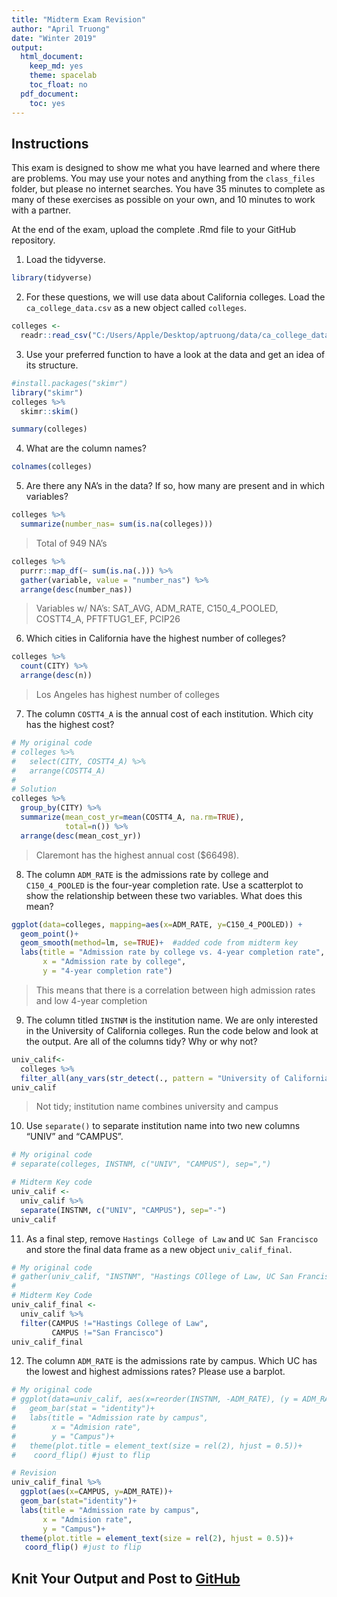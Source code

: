 ```yaml
---
title: "Midterm Exam Revision"
author: "April Truong"
date: "Winter 2019"
output:
  html_document:
    keep_md: yes
    theme: spacelab
    toc_float: no
  pdf_document:
    toc: yes
---
```


## Instructions
This exam is designed to show me what you have learned and where there are problems. You may use your notes and anything from the `class_files` folder, but please no internet searches. You have 35 minutes to complete as many of these exercises as possible on your own, and 10 minutes to work with a partner.  

At the end of the exam, upload the complete .Rmd file to your GitHub repository.  

1. Load the tidyverse.
```r
library(tidyverse)
```


2. For these questions, we will use data about California colleges. Load the `ca_college_data.csv` as a new object called `colleges`.
```r
colleges <- 
  readr::read_csv("C:/Users/Apple/Desktop/aptruong/data/ca_college_data.csv")
```


3. Use your preferred function to have a look at the data and get an idea of its structure.
```r
#install.packages("skimr")
library("skimr")
colleges %>% 
  skimr::skim()
```
```r
summary(colleges)
```


4. What are the column names?
```r
colnames(colleges)
```


5. Are there any NA's in the data? If so, how many are present and in which variables?
```r
colleges %>% 
  summarize(number_nas= sum(is.na(colleges))) 
```
> Total of 949 NA's

```r
colleges %>% 
  purrr::map_df(~ sum(is.na(.))) %>%
  gather(variable, value = "number_nas") %>%
  arrange(desc(number_nas))
```
> Variables w/ NA's: SAT_AVG, ADM_RATE, C150_4_POOLED, COSTT4_A, PFTFTUG1_EF, PCIP26


6. Which cities in California have the highest number of colleges?
```r
colleges %>% 
  count(CITY) %>% 
  arrange(desc(n))
```
> Los Angeles has highest number of colleges

7. The column `COSTT4_A` is the annual cost of each institution. Which city has the highest cost?
```r
# My original code
# colleges %>%
#   select(CITY, COSTT4_A) %>% 
#   arrange(COSTT4_A)
#
# Solution
colleges %>% 
  group_by(CITY) %>% 
  summarize(mean_cost_yr=mean(COSTT4_A, na.rm=TRUE),
            total=n()) %>% 
  arrange(desc(mean_cost_yr))
```
> Claremont has the highest annual cost ($66498).

8. The column `ADM_RATE` is the admissions rate by college and `C150_4_POOLED` is the four-year completion rate. Use a scatterplot to show the relationship between these two variables. What does this mean?
```r
ggplot(data=colleges, mapping=aes(x=ADM_RATE, y=C150_4_POOLED)) +
  geom_point()+
  geom_smooth(method=lm, se=TRUE)+  #added code from midterm key
  labs(title = "Admission rate by college vs. 4-year completion rate",
       x = "Admission rate by college",
       y = "4-year completion rate") 
```
> This means that there is a correlation between high admission rates and low 4-year completion

9. The column titled `INSTNM` is the institution name. We are only interested in the University of California colleges. Run the code below and look at the output. Are all of the columns tidy? Why or why not?
```r
univ_calif<-
  colleges %>% 
  filter_all(any_vars(str_detect(., pattern = "University of California")))
univ_calif
```
> Not tidy; institution name combines university and campus

10. Use `separate()` to separate institution name into two new columns "UNIV" and "CAMPUS".
```r
# My original code
# separate(colleges, INSTNM, c("UNIV", "CAMPUS"), sep=",")

# Midterm Key code
univ_calif <- 
  univ_calif %>% 
  separate(INSTNM, c("UNIV", "CAMPUS"), sep="-")
univ_calif
```


11. As a final step, remove `Hastings College of Law` and `UC San Francisco` and store the final data frame as a new object `univ_calif_final`.
```r
# My original code
# gather(univ_calif, "INSTNM", "Hastings COllege of Law, UC San Francisco", univ_calif_final)
#
# Midterm Key Code
univ_calif_final <- 
  univ_calif %>% 
  filter(CAMPUS !="Hastings College of Law",
         CAMPUS !="San Francisco")
univ_calif_final
```


12. The column `ADM_RATE` is the admissions rate by campus. Which UC has the lowest and highest admissions rates? Please use a barplot.
```r
# My original code
# ggplot(data=univ_calif, aes(x=reorder(INSTNM, -ADM_RATE), (y = ADM_RATE)))+ 
#   geom_bar(stat = "identity")+
#   labs(title = "Admission rate by campus",
#        x = "Admision rate",
#        y = "Campus")+ 
#   theme(plot.title = element_text(size = rel(2), hjust = 0.5))+
#    coord_flip() #just to flip

# Revision
univ_calif_final %>% 
  ggplot(aes(x=CAMPUS, y=ADM_RATE))+
  geom_bar(stat="identity")+
  labs(title = "Admission rate by campus",
       x = "Admision rate",
       y = "Campus")+
  theme(plot.title = element_text(size = rel(2), hjust = 0.5))+
   coord_flip() #just to flip
```


## Knit Your Output and Post to [GitHub](https://github.com/FRS417-DataScienceBiologists)
